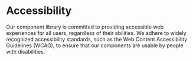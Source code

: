 
<Meta title="Delish/Foundations/Accessibility" />

# Accessibility

Our component library is committed to providing accessible web experiences for all users, regardless of their abilities. We adhere to widely recognized accessibility standards, such as the Web Content Accessibility Guidelines (WCAG), to ensure that our components are usable by people with disabilities.